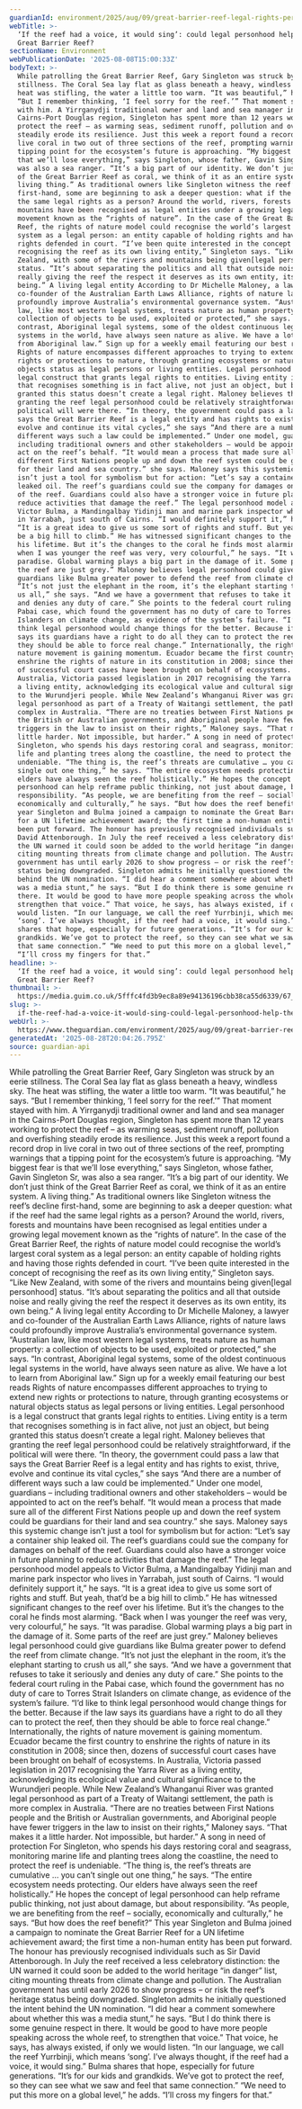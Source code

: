 ```yaml
---
guardianId: environment/2025/aug/09/great-barrier-reef-legal-rights-personhood
webTitle: >-
  ‘If the reef had a voice, it would sing’: could legal personhood help the
  Great Barrier Reef? 
sectionName: Environment
webPublicationDate: '2025-08-08T15:00:33Z'
bodyText: >-
  While patrolling the Great Barrier Reef, Gary Singleton was struck by an eerie
  stillness. The Coral Sea lay flat as glass beneath a heavy, windless sky. The
  heat was stifling, the water a little too warm. “It was beautiful,” he says.
  “But I remember thinking, ‘I feel sorry for the reef.’” That moment stayed
  with him. A Yirrganydji traditional owner and land and sea manager in the
  Cairns-Port Douglas region, Singleton has spent more than 12 years working to
  protect the reef – as warming seas, sediment runoff, pollution and overfishing
  steadily erode its resilience. Just this week a report found a record drop in
  live coral in two out of three sections of the reef, prompting warnings that a
  tipping point for the ecosystem’s future is approaching. “My biggest fear is
  that we’ll lose everything,” says Singleton, whose father, Gavin Singleton Sr,
  was also a sea ranger. “It’s a big part of our identity. We don’t just think
  of the Great Barrier Reef as coral, we think of it as an entire system. A
  living thing.” As traditional owners like Singleton witness the reef’s decline
  first-hand, some are beginning to ask a deeper question: what if the reef had
  the same legal rights as a person? Around the world, rivers, forests and
  mountains have been recognised as legal entities under a growing legal
  movement known as the “rights of nature”. In the case of the Great Barrier
  Reef, the rights of nature model could recognise the world’s largest coral
  system as a legal person: an entity capable of holding rights and having those
  rights defended in court. “I’ve been quite interested in the concept of
  recognising the reef as its own living entity,” Singleton says. “Like New
  Zealand, with some of the rivers and mountains being given[legal personhood]
  status. “It’s about separating the politics and all that outside noise and
  really giving the reef the respect it deserves as its own entity, its own
  being.” A living legal entity According to Dr Michelle Maloney, a lawyer and
  co-founder of the Australian Earth Laws Alliance, rights of nature laws could
  profoundly improve Australia’s environmental governance system. “Australian
  law, like most western legal systems, treats nature as human property: a
  collection of objects to be used, exploited or protected,” she says. “In
  contrast, Aboriginal legal systems, some of the oldest continuous legal
  systems in the world, have always seen nature as alive. We have a lot to learn
  from Aboriginal law.” Sign up for a weekly email featuring our best reads
  Rights of nature encompasses different approaches to trying to extend new
  rights or protections to nature, through granting ecosystems or natural
  objects status as legal persons or living entities. Legal personhood is a
  legal construct that grants legal rights to entities. Living entity is a term
  that recognises something is in fact alive, not just an object, but being
  granted this status doesn’t create a legal right. Maloney believes that
  granting the reef legal personhood could be relatively straightforward, if the
  political will were there. “In theory, the government could pass a law that
  says the Great Barrier Reef is a legal entity and has rights to exist, thrive,
  evolve and continue its vital cycles,” she says “And there are a number of
  different ways such a law could be implemented.” Under one model, guardians –
  including traditional owners and other stakeholders – would be appointed to
  act on the reef’s behalf. “It would mean a process that made sure all of the
  different First Nations people up and down the reef system could be guardians
  for their land and sea country.” she says. Maloney says this systemic change
  isn’t just a tool for symbolism but for action: “Let’s say a container ship
  leaked oil. The reef’s guardians could sue the company for damages on behalf
  of the reef. Guardians could also have a stronger voice in future planning to
  reduce activities that damage the reef.” The legal personhood model appeals to
  Victor Bulma, a Mandingalbay Yidinji man and marine park inspector who lives
  in Yarrabah, just south of Cairns. “I would definitely support it,” he says.
  “It is a great idea to give us some sort of rights and stuff. But yeah, that’d
  be a big hill to climb.” He has witnessed significant changes to the reef over
  his lifetime. But it’s the changes to the coral he finds most alarming. “Back
  when I was younger the reef was very, very colourful,” he says. “It was
  paradise. Global warming plays a big part in the damage of it. Some parts of
  the reef are just grey.” Maloney believes legal personhood could give
  guardians like Bulma greater power to defend the reef from climate change.
  “It’s not just the elephant in the room, it’s the elephant starting to crush
  us all,” she says. “And we have a government that refuses to take it seriously
  and denies any duty of care.” She points to the federal court ruling in the
  Pabai case, which found the government has no duty of care to Torres Strait
  Islanders on climate change, as evidence of the system’s failure. “I’d like to
  think legal personhood would change things for the better. Because if the law
  says its guardians have a right to do all they can to protect the reef, then
  they should be able to force real change.” Internationally, the rights of
  nature movement is gaining momentum. Ecuador became the first country to
  enshrine the rights of nature in its constitution in 2008; since then, dozens
  of successful court cases have been brought on behalf of ecosystems. In
  Australia, Victoria passed legislation in 2017 recognising the Yarra River as
  a living entity, acknowledging its ecological value and cultural significance
  to the Wurundjeri people. While New Zealand’s Whanganui River was granted
  legal personhood as part of a Treaty of Waitangi settlement, the path is more
  complex in Australia. “There are no treaties between First Nations people and
  the British or Australian governments, and Aboriginal people have fewer
  triggers in the law to insist on their rights,” Maloney says. “That makes it a
  little harder. Not impossible, but harder.” A song in need of protection For
  Singleton, who spends his days restoring coral and seagrass, monitoring marine
  life and planting trees along the coastline, the need to protect the reef is
  undeniable. “The thing is, the reef’s threats are cumulative … you can’t
  single out one thing,” he says. “The entire ecosystem needs protecting. Our
  elders have always seen the reef holistically.” He hopes the concept of legal
  personhood can help reframe public thinking, not just about damage, but about
  responsibility. “As people, we are benefiting from the reef – socially,
  economically and culturally,” he says. “But how does the reef benefit?” This
  year Singleton and Bulma joined a campaign to nominate the Great Barrier Reef
  for a UN lifetime achievement award; the first time a non-human entity has
  been put forward. The honour has previously recognised individuals such as Sir
  David Attenborough. In July the reef received a less celebratory distinction:
  the UN warned it could soon be added to the world heritage “in danger” list,
  citing mounting threats from climate change and pollution. The Australian
  government has until early 2026 to show progress – or risk the reef’s heritage
  status being downgraded. Singleton admits he initially questioned the intent
  behind the UN nomination. “I did hear a comment somewhere about whether this
  was a media stunt,” he says. “But I do think there is some genuine respect in
  there. It would be good to have more people speaking across the whole reef, to
  strengthen that voice.” That voice, he says, has always existed, if only we
  would listen. “In our language, we call the reef Yurrbinji, which means
  ‘song’. I’ve always thought, if the reef had a voice, it would sing.” Bulma
  shares that hope, especially for future generations. “It’s for our kids and
  grandkids. We’ve got to protect the reef, so they can see what we saw and feel
  that same connection.” “We need to put this more on a global level,” he adds.
  “I’ll cross my fingers for that.”
headline: >-
  ‘If the reef had a voice, it would sing’: could legal personhood help the
  Great Barrier Reef? 
thumbnail: >-
  https://media.guim.co.uk/5fffc4fd3b9ec8a89e94136196cbb38ca55d6339/67_0_3750_3000/500.jpg
slug: >-
  if-the-reef-had-a-voice-it-would-sing-could-legal-personhood-help-the-great-barrier-reef
webUrl: >-
  https://www.theguardian.com/environment/2025/aug/09/great-barrier-reef-legal-rights-personhood
generatedAt: '2025-08-28T20:04:26.795Z'
source: guardian-api
---
```

While patrolling the Great Barrier Reef, Gary Singleton was struck by an eerie stillness. The Coral Sea lay flat as glass beneath a heavy, windless sky. The heat was stifling, the water a little too warm. “It was beautiful,” he says. “But I remember thinking, ‘I feel sorry for the reef.’” That moment stayed with him. A Yirrganydji traditional owner and land and sea manager in the Cairns-Port Douglas region, Singleton has spent more than 12 years working to protect the reef – as warming seas, sediment runoff, pollution and overfishing steadily erode its resilience. Just this week a report found a record drop in live coral in two out of three sections of the reef, prompting warnings that a tipping point for the ecosystem’s future is approaching. “My biggest fear is that we’ll lose everything,” says Singleton, whose father, Gavin Singleton Sr, was also a sea ranger. “It’s a big part of our identity. We don’t just think of the Great Barrier Reef as coral, we think of it as an entire system. A living thing.” As traditional owners like Singleton witness the reef’s decline first-hand, some are beginning to ask a deeper question: what if the reef had the same legal rights as a person? Around the world, rivers, forests and mountains have been recognised as legal entities under a growing legal movement known as the “rights of nature”. In the case of the Great Barrier Reef, the rights of nature model could recognise the world’s largest coral system as a legal person: an entity capable of holding rights and having those rights defended in court. “I’ve been quite interested in the concept of recognising the reef as its own living entity,” Singleton says. “Like New Zealand, with some of the rivers and mountains being given[legal personhood] status. “It’s about separating the politics and all that outside noise and really giving the reef the respect it deserves as its own entity, its own being.” A living legal entity According to Dr Michelle Maloney, a lawyer and co-founder of the Australian Earth Laws Alliance, rights of nature laws could profoundly improve Australia’s environmental governance system. “Australian law, like most western legal systems, treats nature as human property: a collection of objects to be used, exploited or protected,” she says. “In contrast, Aboriginal legal systems, some of the oldest continuous legal systems in the world, have always seen nature as alive. We have a lot to learn from Aboriginal law.” Sign up for a weekly email featuring our best reads Rights of nature encompasses different approaches to trying to extend new rights or protections to nature, through granting ecosystems or natural objects status as legal persons or living entities. Legal personhood is a legal construct that grants legal rights to entities. Living entity is a term that recognises something is in fact alive, not just an object, but being granted this status doesn’t create a legal right. Maloney believes that granting the reef legal personhood could be relatively straightforward, if the political will were there. “In theory, the government could pass a law that says the Great Barrier Reef is a legal entity and has rights to exist, thrive, evolve and continue its vital cycles,” she says “And there are a number of different ways such a law could be implemented.” Under one model, guardians – including traditional owners and other stakeholders – would be appointed to act on the reef’s behalf. “It would mean a process that made sure all of the different First Nations people up and down the reef system could be guardians for their land and sea country.” she says. Maloney says this systemic change isn’t just a tool for symbolism but for action: “Let’s say a container ship leaked oil. The reef’s guardians could sue the company for damages on behalf of the reef. Guardians could also have a stronger voice in future planning to reduce activities that damage the reef.” The legal personhood model appeals to Victor Bulma, a Mandingalbay Yidinji man and marine park inspector who lives in Yarrabah, just south of Cairns. “I would definitely support it,” he says. “It is a great idea to give us some sort of rights and stuff. But yeah, that’d be a big hill to climb.” He has witnessed significant changes to the reef over his lifetime. But it’s the changes to the coral he finds most alarming. “Back when I was younger the reef was very, very colourful,” he says. “It was paradise. Global warming plays a big part in the damage of it. Some parts of the reef are just grey.” Maloney believes legal personhood could give guardians like Bulma greater power to defend the reef from climate change. “It’s not just the elephant in the room, it’s the elephant starting to crush us all,” she says. “And we have a government that refuses to take it seriously and denies any duty of care.” She points to the federal court ruling in the Pabai case, which found the government has no duty of care to Torres Strait Islanders on climate change, as evidence of the system’s failure. “I’d like to think legal personhood would change things for the better. Because if the law says its guardians have a right to do all they can to protect the reef, then they should be able to force real change.” Internationally, the rights of nature movement is gaining momentum. Ecuador became the first country to enshrine the rights of nature in its constitution in 2008; since then, dozens of successful court cases have been brought on behalf of ecosystems. In Australia, Victoria passed legislation in 2017 recognising the Yarra River as a living entity, acknowledging its ecological value and cultural significance to the Wurundjeri people. While New Zealand’s Whanganui River was granted legal personhood as part of a Treaty of Waitangi settlement, the path is more complex in Australia. “There are no treaties between First Nations people and the British or Australian governments, and Aboriginal people have fewer triggers in the law to insist on their rights,” Maloney says. “That makes it a little harder. Not impossible, but harder.” A song in need of protection For Singleton, who spends his days restoring coral and seagrass, monitoring marine life and planting trees along the coastline, the need to protect the reef is undeniable. “The thing is, the reef’s threats are cumulative … you can’t single out one thing,” he says. “The entire ecosystem needs protecting. Our elders have always seen the reef holistically.” He hopes the concept of legal personhood can help reframe public thinking, not just about damage, but about responsibility. “As people, we are benefiting from the reef – socially, economically and culturally,” he says. “But how does the reef benefit?” This year Singleton and Bulma joined a campaign to nominate the Great Barrier Reef for a UN lifetime achievement award; the first time a non-human entity has been put forward. The honour has previously recognised individuals such as Sir David Attenborough. In July the reef received a less celebratory distinction: the UN warned it could soon be added to the world heritage “in danger” list, citing mounting threats from climate change and pollution. The Australian government has until early 2026 to show progress – or risk the reef’s heritage status being downgraded. Singleton admits he initially questioned the intent behind the UN nomination. “I did hear a comment somewhere about whether this was a media stunt,” he says. “But I do think there is some genuine respect in there. It would be good to have more people speaking across the whole reef, to strengthen that voice.” That voice, he says, has always existed, if only we would listen. “In our language, we call the reef Yurrbinji, which means ‘song’. I’ve always thought, if the reef had a voice, it would sing.” Bulma shares that hope, especially for future generations. “It’s for our kids and grandkids. We’ve got to protect the reef, so they can see what we saw and feel that same connection.” “We need to put this more on a global level,” he adds. “I’ll cross my fingers for that.”
